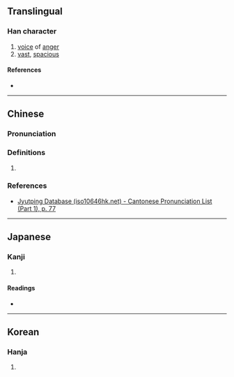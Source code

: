 {{character info}}
==Translingual==

===Han character===
{{Han char|rn=30|rad=口|as=05|sn=8|four=66027|canj=RRMS|ids=⿰口号}}

# [[voice]] of [[anger]]
# [[vast]], [[spacious]]

====References====
* {{Han ref|kx=0183.090|dkj=03466|dj=0402.100|hdz=10600.050|uh=547A|ud=21626|bh=CBE2|bd=52194}}

----

==Chinese==

===Pronunciation===
{{zh-pron
|m=xiāo
|c=hiu1,hou4
|cat=
}}

===Definitions===
{{zh-hanzi}}

# {{rfdef|zh|sort=口05}}

===References===
* [http://www.iso10646hk.net/jp/document/download.jsp Jyutping Database (iso10646hk.net) - Cantonese Pronunciation List (Part 1), p. 77]

----

==Japanese==

===Kanji===
{{ja-kanji|grade=|rs=口05}}

# {{rfdef|ja|sort=口05}}

====Readings====
* {{ja-readings|on=[[きょう]] (kyō), [[ごう]] (gō), [[こう]] (kō), [[く]] (ku)|kun=}}

----

==Korean==

===Hanja===
{{ko-hanja|hangeul=[[효]], [[호]]|rv=hyo, ho|mr=hyo, ho}}

# {{rfdef|ko|sort=口05}}